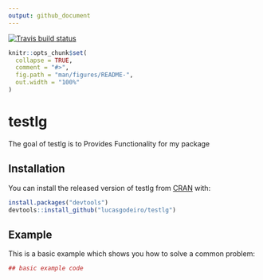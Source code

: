 ```yaml
---
output: github_document
---
```


[![Travis build status](https://travis-ci.com/lucasgodeiro/testlg.svg?branch=master)](https://travis-ci.com/lucasgodeiro/testlg)
<!-- README.md is generated from README.Rmd. Please edit that file -->

```r
knitr::opts_chunk$set(
  collapse = TRUE,
  comment = "#>",
  fig.path = "man/figures/README-",
  out.width = "100%"
)
```
# testlg

The goal of testlg is to Provides Functionality for my package

## Installation

You can install the released version of testlg from [CRAN](https://CRAN.R-project.org) with:

``` r
install.packages("devtools")
devtools::install_github("lucasgodeiro/testlg")
```

## Example

This is a basic example which shows you how to solve a common problem:

```r
## basic example code
```
